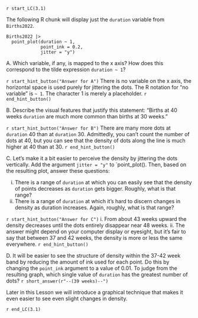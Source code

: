 `r start_LC(3.1)`

The following R chunk will display just the `duration` variable from `Births2022`.

```webr-r
Births2022 |>
  point_plot(duration ~ 1, 
             point_ink = 0.2, 
             jitter = "y")
```

A. Which variable, if any, is mapped to the x axis? How does this correspond to the tilde expression `duration ~ 1`?

`r start_hint_button("Answer for A")`
There is no variable on the x axis, the horizontal space is used purely for jittering the dots. The R notation for "no variable" is `~ 1`. The character 1 is merely a placeholder.
`r end_hint_button()`

B. Describe the visual features that justify this statement: "Births at 40 weeks `duration` are much more common than births at 30 weeks."

`r start_hint_button("Answer for B")`
There are many more dots at `duration` 40 than at `duration` 30. Admittedly, you can't count the number of dots at 40, but you can see that the density of dots along the line is much higher at 40 than at 30.
`r end_hint_button()`

C. Let's make it a bit easier to perceive the density by jittering the dots vertically. Add the argument `jitter = "y"` to `point_plot(). Then, based on the resulting plot, answer these questions: 

i. There is a range of `duration` at which you can easily see that the density of points decreases as `duration` gets bigger. Roughly, what is that range?
ii. There is a range of `duration` at which it's hard to discern changes in density as duration increases. Again, roughly, what is that range?

`r start_hint_button("Answer for C")`
i. From about 43 weeks upward the density decreases until the dots entirely disappear near 48 weeks.
ii. The answer might depend on your computer display or eyesight, but it's fair to say that between 37 and 42 weeks, the density is more or less the same everywhere.
`r end_hint_button()`

D. It will be easier to see the structure of density within the 37-42 week band by reducing the amount of ink used for each point. Do this by changing the `point_ink` argument to a value of 0.01. To judge from the resulting graph, which single value of `duration` has the greatest number of dots?  `r short_answer(r"--(39 weeks)--")` 

Later in this Lesson we will introduce a graphical technique that makes it even easier to see even slight changes in density.

`r end_LC(3.1)`
